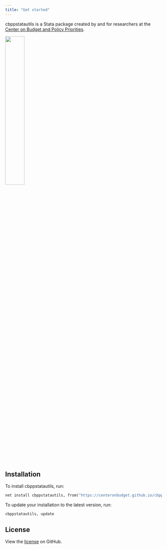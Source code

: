```yaml
---
title: "Get started"
---
```


::: {layout="[60,40]"}
cbppstatautils is a Stata package created by and for researchers at the [Center on Budget and Policy Priorities](https://www.cbpp.org).

<img src="logo.png" align="middle" width="35%"/>
:::

## Installation

To install cbppstatautils, run:

``` stata
net install cbppstatautils, from("https://centeronbudget.github.io/cbpp-stata-utils/src")
```

To update your installation to the latest version, run:

``` stata
cbppstatautils, update
```

## License

View the [license](https://github.com/CenterOnBudget/cbpp-stata-utils/blob/master/LICENSE) on GitHub.
